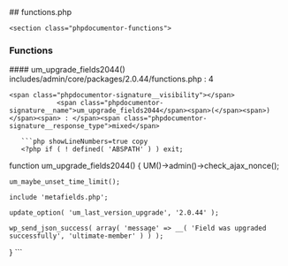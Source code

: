 

<div class="phpdocumentor-element -file">
    ## functions.php

        

    <section class="phpdocumentor-functions">
### Functions
<div class="phpdocumentor-element -function - ">
 #### um_upgrade_fields2044()
       

<div class="phpdocumentor-element-found-in">
    <Link href="../files/includes-admin-core-packages-2-0-44-functions.html#source-view.4">includes/admin/core/packages/2.0.44/functions.php</Link> : <span class="phpdocumentor-element-found-in__line">4</span>
</div>



    <span class="phpdocumentor-signature__visibility"></span>
                <span class="phpdocumentor-signature__name">um_upgrade_fields2044</span><span>(</span><span>)</span><span> : </span><span class="phpdocumentor-signature__response_type">mixed</span>





<div className="py-4"></div>

</div>
</section>

       ```php showLineNumbers=true copy
       <?php if ( ! defined( 'ABSPATH' ) ) exit;


function um_upgrade_fields2044() {
	UM()->admin()->check_ajax_nonce();

	um_maybe_unset_time_limit();

	include 'metafields.php';

	update_option( 'um_last_version_upgrade', '2.0.44' );

	wp_send_json_success( array( 'message' => __( 'Field was upgraded successfully', 'ultimate-member' ) ) );
}
       ```
</div>
